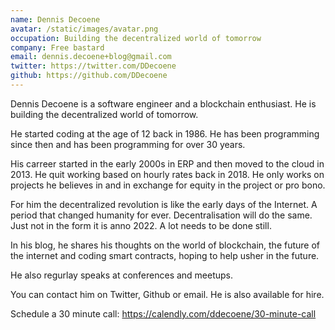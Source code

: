 ```yaml
---
name: Dennis Decoene
avatar: /static/images/avatar.png
occupation: Building the decentralized world of tomorrow
company: Free bastard
email: dennis.decoene+blog@gmail.com
twitter: https://twitter.com/DDecoene
github: https://github.com/DDecoene
---
```


Dennis Decoene is a software engineer and a blockchain enthusiast. He is building the decentralized world of tomorrow.

He started coding at the age of 12 back in 1986. He has been programming since then and has been programming for over 30 years.

His carreer started in the early 2000s in ERP and then moved to the cloud in 2013. He quit working based on hourly rates back in 2018. He only works on projects he believes in and in exchange for equity in the project or pro bono.

For him the decentralized revolution is like the early days of the Internet. A period that changed humanity for ever. Decentralisation will do the same. Just not in the form it is anno 2022. A lot needs to be done still.

In his blog, he shares his thoughts on the world of blockchain, the future of the internet and coding smart contracts, hoping to help usher in the future.

He also regurlay speaks at conferences and meetups.

You can contact him on Twitter, Github or email. He is also available for hire.

Schedule a 30 minute call: https://calendly.com/ddecoene/30-minute-call
